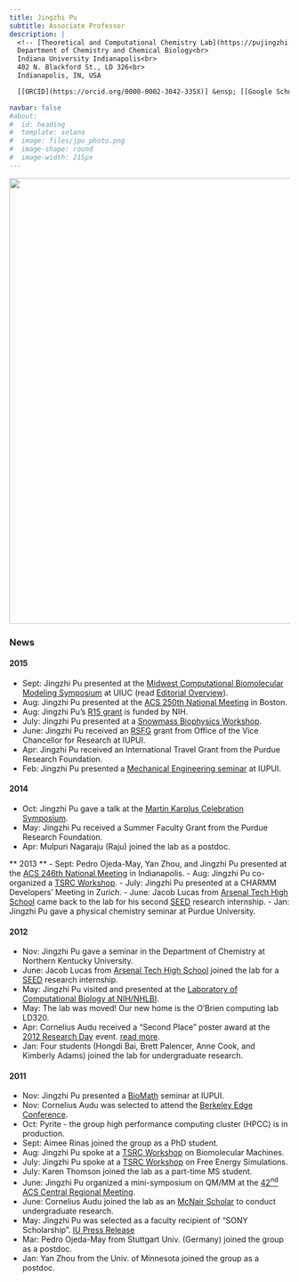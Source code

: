 ```yaml
---
title: Jingzhi Pu
subtitle: Associate Professor
description: |
  <!-- [Theoretical and Computational Chemistry Lab](https://pujingzhi.github.io/)<br> -->
  Department of Chemistry and Chemical Biology<br>
  Indiana University Indianapolis<br>
  402 N. Blackford St., LD 326<br>
  Indianapolis, IN, USA

  [[ORCID](https://orcid.org/0000-0002-3042-335X)] &ensp; [[Google Scholar](https://scholar.google.com/citations?user=RlYang0AAAAJ&hl=en)] &ensp; [[GitHub](https://github.com/pujingzhi)] &ensp; [[CV](./files/JPu-CV.pdf)] &ensp; [[E-mail](mailto:jpu@iu.edu)] 

navbar: false
#about:
#  id: heading
#  template: solana
#  image: files/jpu_photo.png
#  image-shape: round
#  image-width: 215px
---
```


:::{#heading}
:::

![](files/Pu_IU_Indy_Banner.svg){fig-align="left" width="800px"}

### News ###

#### 2015 ####
- Sept: Jingzhi Pu presented at the [Midwest Computational Biomolecular Modeling Symposium](https://www.ks.uiuc.edu/Announcements/Symposium/) at UIUC (read [Editorial Overview](https://www-s.ks.uiuc.edu/History/symposium/)).
- Aug: Jingzhi Pu presented at the [ACS 250th National Meeting](https://www.acs.org/content/acs/en/meetings/fall-2015.html) in Boston.
- Aug: Jingzhi Pu's [R15 grant](https://reporter.nih.gov/search/CyO8qZgafU2fzbCetM92HA/project-details/8958346) is funded by NIH.
- July: Jingzhi Pu presented at a [Snowmass Biophysics Workshop](https://vothgroup.uchicago.edu/conferences/).
- June: Jingzhi Pu received an [RSFG](https://research.iupui.edu/funding/documents/internalawards2015_000.pdf) grant from Office of the Vice Chancellor for Research at IUPUI. 
- Apr: Jingzhi Pu received an International Travel Grant from the Purdue Research Foundation.
- Feb: Jingzhi Pu presented a [Mechanical Engineering seminar](https://engr.iupui.edu/departments/me/research/seminars/upcoming.php) at IUPUI.

#### 2014 ####
- Oct: Jingzhi Pu gave a talk at the [Martin Karplus Celebration Symposium](https://martinkarplus.net/). 
- May: Jingzhi Pu received a Summer Faculty Grant from the Purdue Research Foundation.
- Apr: Mulpuri Nagaraju (Raju) joined the lab as a postdoc.

** 2013 **
- Sept: Pedro Ojeda-May, Yan Zhou, and Jingzhi Pu presented at the [ACS 246th National Meeting](https://www.acs.org/content/acs/en/meetings/fall-2013.html) in Indianapolis.
- Aug: Jingzhi Pu co-organized a [TSRC Workshop](https://www.telluridescience.org/meetings/workshop-details?wid=376).
- July: Jingzhi Pu presented at a CHARMM Developers' Meeting in Zurich. 
- June: Jacob Lucas from [Arsenal Tech High School](https://www.716.ips.k12.in.us/) came back to the lab for his second [SEED](https://portal.acs.org/portal/acs/corg/content?_nfpb=true&_pageLabel=PP_TRANSITIONMAIN&node_id=1588&use_sec=false&sec_url_var=region1&__uuid=f05dced4-fb8f-4e50-9ab0-71bd0e60efa1) research internship. 
- Jan: Jingzhi Pu gave a physical chemistry seminar at Purdue University.

#### 2012 ####
- Nov: Jingzhi Pu gave a seminar in the Department of Chemistry at Northern Kentucky University. 
- June: Jacob Lucas from [Arsenal Tech High School](https://www.716.ips.k12.in.us/) joined the lab for a [SEED](https://portal.acs.org/portal/acs/corg/content?_nfpb=true&_pageLabel=PP_TRANSITIONMAIN&node_id=1588&use_sec=false&sec_url_var=region1&__uuid=f05dced4-fb8f-4e50-9ab0-71bd0e60efa1) research internship. 
- May: Jingzhi Pu visited and presented at the [Laboratory of Computational Biology at NIH/NHLBI](https://www.lobos.nih.gov/lcb/).
- May: The lab was moved! Our new home is the O'Brien computing lab LD320.
- Apr: Cornelius Audu received a “Second Place” poster award at the [2012 Research Day](https://research.iupui.edu/enterprise/archive/2012/enterprise-04-23.html) event. [read more](https://chem.iupui.edu/news/science-students-honored-2012-research-day).
- Jan: Four students (Hongdi Bai, Brett Palencer, Anne Cook, and Kimberly Adams) joined the lab for undergraduate research.

#### 2011 ####
- Nov: Jingzhi Pu presented a [BioMath](https://www.math.iupui.edu/~jarciero/Biomath.html) seminar at IUPUI. 
- Nov: Cornelius Audu was selected to attend the [Berkeley Edge Conference](https://ls.berkeley.edu/bep/conference).  
- Oct: Pyrite - the group high performance computing cluster (HPCC) is in production.
- Sept: Aimee Rinas joined the group as a PhD student.
- Aug: Jingzhi Pu spoke at a [TSRC Workshop](https://www.telluridescience.org/reg/workshop_details.php?wid=339) on Biomolecular Machines.   
- July: Jingzhi Pu spoke at a [TSRC Workshop](http://www.telluridescience.org/reg/workshop_details.php?wid=308) on Free Energy Simulations.   
- July: Karen Thomson joined the lab as a part-time MS student.
- June: Jingzhi Pu organized a mini-symposium on QM/MM at the [42<sup>nd</sup> ACS Central Regional Meeting](https://cerm_regional.sites.acs.org/symposia.htm).  
- June: Cornelius Audu joined the lab as an [McNair Scholar](https://crl.iupui.edu/programs/McNair/index.asp) to conduct undergraduate research.   
- May: Jingzhi Pu was selected as a faculty recipient of "SONY Scholarship". [IU Press Release](https://newsinfo.iu.edu/news/page/normal/18624.html)
- Mar: Pedro Ojeda-May from Stuttgart Univ. (Germany) joined the group as a postdoc.
- Jan: Yan Zhou from the Univ. of Minnesota joined the group as a postdoc.
